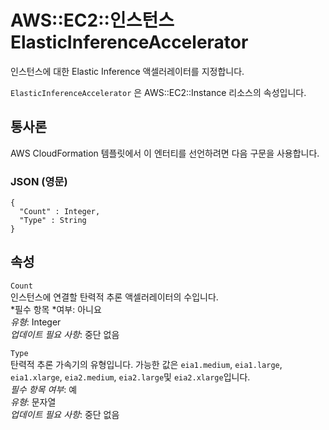 # AWS::EC2::인스턴스 ElasticInferenceAccelerator

인스턴스에 대한 Elastic Inference 액셀러레이터를 지정합니다.

`ElasticInferenceAccelerator` 은 AWS::EC2::Instance 리소스의 속성입니다.

## 통사론

AWS CloudFormation 템플릿에서 이 엔터티를 선언하려면 다음 구문을 사용합니다.

### JSON (영문)

```
{
  "Count" : Integer,
  "Type" : String
}
```

## 속성

`Count`  
인스턴스에 연결할 탄력적 추론 액셀러레이터의 수입니다.  
*필수 항목 *여부: 아니요  
_유형_: Integer  
_업데이트 필요 사항_: 중단 없음

`Type`  
 탄력적 추론 가속기의 유형입니다. 가능한 값은 `eia1.medium`, `eia1.large`, `eia1.xlarge`, `eia2.medium`, `eia2.large`및 `eia2.xlarge`입니다.  
_필수 항목 여부_: 예  
_유형_: 문자열  
_업데이트 필요 사항_: 중단 없음
